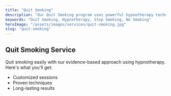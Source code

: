 ```yaml
---
title: "Quit Smoking"
description: "Our Quit Smoking program uses powerful hypnotherapy techniques to help you overcome cravings."
keywords: "Quit Smoking, Hypnotherapy, Stop Smoking, No Smoking"
heroImage: "/assets/images/services/quit-smoking.jpg"
slug: "quit-smoking"
---
```


## Quit Smoking Service

Quit smoking easily with our evidence-based approach using hypnotherapy. Here's what you'll get:

- Customized sessions
- Proven techniques
- Long-lasting results
 